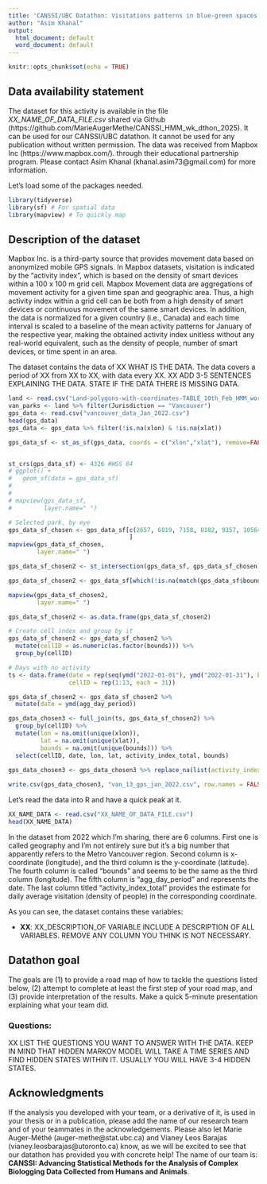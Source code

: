 ```yaml
---
title: 'CANSSI/UBC Datathon: Visitations patterns in blue-green spaces '
author: "Asim Khanal"
output:
  html_document: default
  word_document: default
---
```


```r
knitr::opts_chunk$set(echo = TRUE)
```

## Data availability statement

The dataset for this activity is available in the file *XX_NAME_OF_DATA_FILE.csv* shared via Github (https://github.com/MarieAugerMethe/CANSSI_HMM_wk_dthon_2025). It can be used for our CANSSI/UBC datathon. It cannot be used for any publication without written permission. The data was received from Mapbox Inc (https://www.mapbox.com/). through their educational partnership program. Please contact Asim Khanal (khanal.asim73\@gmail.com) for more information. 

Let's load some of the packages needed.

```r
library(tidyverse)
library(sf) # For spatial data
library(mapview) # To quickly map
```


## Description of the dataset

Mapbox Inc. is a third-party source that provides movement data based on anonymized mobile GPS signals. In Mapbox datasets, visitation is indicated by the “activity index”, which is based on the density of smart devices within a 100 x 100 m grid cell. Mapbox Movement data are aggregations of movement activity for a given time span and geographic area. Thus, a high activity index within a grid cell can be both from a high density of smart devices or continuous movement of the same smart devices. In addition, the data is normalized for a given country (i.e., Canada) and each time interval is scaled to a baseline of the mean activity patterns for January of the respective year, making the obtained activity index unitless without any real-world equivalent, such as the density of people, number of smart devices, or time spent in an area.

The dataset contains the data of XX WHAT IS THE DATA. The data covers a period of XX from XX to XX, with data every XX. XX ADD 3-5 SENTENCES EXPLAINING THE DATA. STATE IF THE DATA THERE IS MISSING DATA.


```r

land <- read.csv("Land-polygons-with-coordinates-TABLE_10th_Feb_HMM_workshop.csv")
van_parks <- land %>% filter(Jurisdiction == "Vancouver")
gps_data <- read.csv("vancouver_data_Jan_2022.csv")
head(gps_data)
gps_data <- gps_data %>% filter(!is.na(xlon) & !is.na(xlat))

gps_data_sf <- st_as_sf(gps_data, coords = c("xlon","xlat"), remove=FALSE)


st_crs(gps_data_sf) <- 4326 #WGS 84
# ggplot() +
#   geom_sf(data = gps_data_sf)
# 
# 
# mapview(gps_data_sf,
#         layer.name=" ")

# Selected park, by eye
gps_data_sf_chosen <- gps_data_sf[c(2657, 6819, 7158, 8182, 9357, 10564, 11054, 19219, 21988, 23052, 23884, 24354, 27842),
                                  ]
mapview(gps_data_sf_chosen,
        layer.name=" ")

gps_data_sf_chosen2 <- st_intersection(gps_data_sf, gps_data_sf_chosen)

gps_data_sf_chosen2 <- gps_data_sf[which(!is.na(match(gps_data_sf$bounds, gps_data_sf_chosen$bounds))),]

mapview(gps_data_sf_chosen2,
        layer.name=" ")

gps_data_sf_chosen2 <- as.data.frame(gps_data_sf_chosen2)

# Create cell index and group by it
gps_data_sf_chosen2 <- gps_data_sf_chosen2 %>% 
  mutate(cellID = as.numeric(as.factor(bounds))) %>%
  group_by(cellID)

# Days with no activity
ts <- data.frame(date = rep(seq(ymd("2022-01-01"), ymd("2022-01-31"), by="day"), 13),
                 cellID = rep(1:13, each = 31))

gps_data_sf_chosen2 <- gps_data_sf_chosen2 %>%
  mutate(date = ymd(agg_day_period)) 

gps_data_chosen3 <- full_join(ts, gps_data_sf_chosen2) %>%
  group_by(cellID) %>%
  mutate(lon = na.omit(unique(xlon)),
         lat = na.omit(unique(xlat)),
         bounds = na.omit(unique(bounds))) %>%
  select(cellID, date, lon, lat, activity_index_total, bounds)

gps_data_chosen3 <- gps_data_chosen3 %>% replace_na(list(activity_index_total = 0))
  
write.csv(gps_data_chosen3, "van_13_gps_jan_2022.csv", row.names = FALSE)

```



Let's read the data into R and have a quick peak at it.

```r
XX_NAME_DATA <- read.csv("XX_NAME_OF_DATA_FILE.csv")
head(XX_NAME_DATA)
```


In the dataset from 2022 which I’m sharing, there are 6 columns. First one is called geography and I’m not entirely sure but it’s a big number that apparently refers to the Metro Vancouver region. Second column is x-coordinate (longitude), and the third column is the y-coordinate (latitude). The fourth column is called “bounds” and seems to be the same as the third column (longitude). The fifth column is “agg_day_period” and represents the date. The last column titled “activity_index_total” provides the estimate for daily average visitation (density of people) in the corresponding coordinate.

As you can see, the dataset contains these variables:



- **XX**: XX_DESCRIPTION_OF VARIABLE
INCLUDE A DESCRIPTION OF ALL VARIABLES. REMOVE ANY COLUMN YOU THINK IS NOT NECESSARY.


## Datathon goal

The goals are (1) to provide a road map of how to tackle the questions listed below, (2) attempt to complete at least the first step of your road map, and (3) provide interpretation of the results. Make a quick 5-minute presentation explaining what your team did.

### Questions:

XX LIST THE QUESTIONS YOU WANT TO ANSWER WITH THE DATA. KEEP IN MIND THAT HIDDEN MARKOV MODEL WILL TAKE A TIME SERIES AND FIND HIDDEN STATES WITHIN IT. USUALLY YOU WILL HAVE 3-4 HIDDEN STATES.

## Acknowledgments

If the analysis you developed with your team,  or a derivative of it, is used in your thesis or in a publication, please add the name of our research team and of your teammates in the acknowledgements. Please also let Marie Auger-Méthé (auger-methe@stat.ubc.ca) and Vianey Leos Barajas (vianey.leosbarajas@utoronto.ca) know, as we will be excited to see that our datathon has provided you with concrete help! The name of our team is: **CANSSI: Advancing Statistical Methods for the Analysis of Complex Biologging Data Collected from Humans and Animals**.


